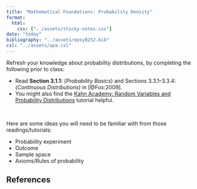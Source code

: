 ```yaml
---
title: "Mathematical Foundations: Probability Density"
format:
  html:
    css: ["../assets/sticky-notes.css"]
date: "today"
bibliography: "../assets/epsy8252.bib"
csl: "../assets/apa.csl"
---
```


Refresh your knowledge about probability distributions, by completing the following prior to class:

- Read **Section 3.1.1:** (*Probability Basics*) and Sections 3.3.1--3.3.4: (*Continuous Distributions*) in [@Fox:2009]. 
- You might also find the [Kahn Academy: Random Variables and Probability Distributions](https://www.khanacademy.org/math/probability/random-variables-topic) tutorial helpful.


<br />

:::fyi
Here are some ideas you will need to be familiar with from those readings/tutorials:

- Probability experiment
- Outcome
- Sample space
- Axioms/Rules of probability
:::



## References




